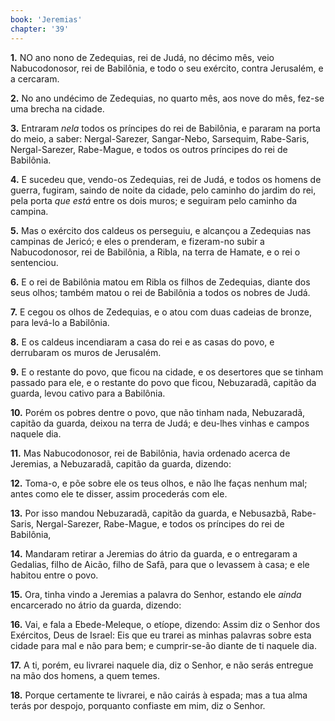 ```yaml
---
book: 'Jeremias'
chapter: '39'
---
```


**1.** NO ano nono de Zedequias, rei de Judá, no décimo mês, veio Nabucodonosor, rei de Babilônia, e todo o seu exército, contra Jerusalém, e a cercaram.

**2.** No ano undécimo de Zedequias, no quarto mês, aos nove do mês, fez-se uma brecha na cidade.

**3.** Entraram *nela* todos os príncipes do rei de Babilônia, e pararam na porta do meio, a saber: Nergal-Sarezer, Sangar-Nebo, Sarsequim, Rabe-Saris, Nergal-Sarezer, Rabe-Mague, e todos os outros príncipes do rei de Babilônia.

**4.** E sucedeu que, vendo-os Zedequias, rei de Judá, e todos os homens de guerra, fugiram, saindo de noite da cidade, pelo caminho do jardim do rei, pela porta *que está* entre os dois muros; e seguiram pelo caminho da campina.

**5.** Mas o exército dos caldeus os perseguiu, e alcançou a Zedequias nas campinas de Jericó; e eles o prenderam, e fizeram-no subir a Nabucodonosor, rei de Babilônia, a Ribla, na terra de Hamate, e o rei o sentenciou.

**6.** E o rei de Babilônia matou em Ribla os filhos de Zedequias, diante dos seus olhos; também matou o rei de Babilônia a todos os nobres de Judá.

**7.** E cegou os olhos de Zedequias, e o atou com duas cadeias de bronze, para levá-lo a Babilônia.

**8.** E os caldeus incendiaram a casa do rei e as casas do povo, e derrubaram os muros de Jerusalém.

**9.** E o restante do povo, que ficou na cidade, e os desertores que se tinham passado para ele, e o restante do povo que ficou, Nebuzaradã, capitão da guarda, levou cativo para a Babilônia.

**10.** Porém os pobres dentre o povo, que não tinham nada, Nebuzaradã, capitão da guarda, deixou na terra de Judá; e deu-lhes vinhas e campos naquele dia.

**11.** Mas Nabucodonosor, rei de Babilônia, havia ordenado acerca de Jeremias, a Nebuzaradã, capitão da guarda, dizendo:

**12.** Toma-o, e põe sobre ele os teus olhos, e não lhe faças nenhum mal; antes como ele te disser, assim procederás com ele.

**13.** Por isso mandou Nebuzaradã, capitão da guarda, e Nebusazbã, Rabe-Saris, Nergal-Sarezer, Rabe-Mague, e todos os príncipes do rei de Babilônia,

**14.** Mandaram retirar a Jeremias do átrio da guarda, e o entregaram a Gedalias, filho de Aicão, filho de Safã, para que o levassem à casa; e ele habitou entre o povo.

**15.** Ora, tinha vindo a Jeremias a palavra do Senhor, estando ele *ainda* encarcerado no átrio da guarda, dizendo:

**16.** Vai, e fala a Ebede-Meleque, o etíope, dizendo: Assim diz o Senhor dos Exércitos, Deus de Israel: Eis que eu trarei as minhas palavras sobre esta cidade para mal e não para bem; e cumprir-se-ão diante de ti naquele dia.

**17.** A ti, porém, eu livrarei naquele dia, diz o Senhor, e não serás entregue na mão dos homens, a quem temes.

**18.** Porque certamente te livrarei, e não cairás à espada; mas a tua alma terás por despojo, porquanto confiaste em mim, diz o Senhor.